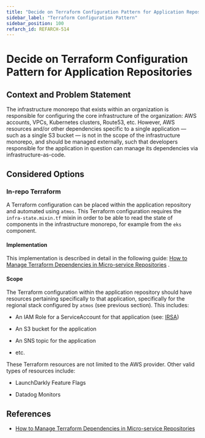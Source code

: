 ```yaml
---
title: "Decide on Terraform Configuration Pattern for Application Repositories"
sidebar_label: "Terraform Configuration Pattern"
sidebar_position: 100
refarch_id: REFARCH-514
---
```


# Decide on Terraform Configuration Pattern for Application Repositories

## Context and Problem Statement

The infrastructure monorepo that exists within an organization is responsible for configuring the core infrastructure of the organization: AWS accounts, VPCs, Kubernetes clusters, Route53, etc. However, AWS resources and/or other dependencies specific to a single application — such as a single S3 bucket — is not in the scope of the infrastructure monorepo, and should be managed externally, such that developers responsible for the application in question can manage its dependencies via infrastructure-as-code.

## Considered Options

### In-repo Terraform

A Terraform configuration can be placed within the application repository and automated using `atmos`. This Terraform configuration requires the `infra-state.mixin.tf` mixin in order to be able to read the state of components in the infrastructure monorepo, for example from the `eks` component.

#### Implementation

This implementation is described in detail in the following guide: [How to Manage Terraform Dependencies in Micro-service Repositories](/reference-architecture/how-to-guides/tutorials/how-to-manage-terraform-dependencies-in-micro-service-repositori) .

#### Scope

The Terraform configuration within the application repository should have resources pertaining specifically to that application, specifically for the regional stack configured by `atmos` (see previous section). This includes:

- An IAM Role for a ServiceAccount for that application (see: [IRSA](https://docs.aws.amazon.com/emr/latest/EMR-on-EKS-DevelopmentGuide/setting-up-enable-IAM.html))

- An S3 bucket for the application

- An SNS topic for the application

- etc.

These Terraform resources are not limited to the AWS provider. Other valid types of resources include:

- LaunchDarkly Feature Flags

- Datadog Monitors

## References

- [How to Manage Terraform Dependencies in Micro-service Repositories](/reference-architecture/how-to-guides/tutorials/how-to-manage-terraform-dependencies-in-micro-service-repositori)


